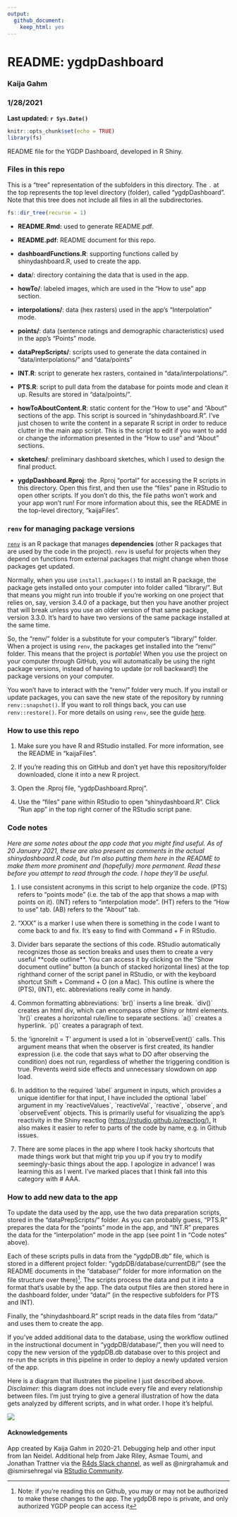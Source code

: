 ```yaml
---
output: 
  github_document: 
    keep_html: yes
---
```


# README: ygdpDashboard

### Kaija Gahm

### 1/28/2021

**Last updated: `r Sys.Date()`**

```r
knitr::opts_chunk$set(echo = TRUE)
library(fs)
```

README file for the YGDP Dashboard, developed in R Shiny.

### Files in this repo

This is a "tree" representation of the subfolders in this directory. The `.` at the top represents the top level directory (folder), called "ygdpDashboard". Note that this tree does not include all files in all the subdirectories.

```r
fs::dir_tree(recurse = 1)
```

-   **README.Rmd:** used to generate README.pdf.

-   **README.pdf**: README document for this repo.

-   **dashboardFunctions.R**: supporting functions called by shinydashboard.R, used to create the app.

-   **data**/: directory containing the data that is used in the app.

-   **howTo/**: labeled images, which are used in the "How to use" app section.

-   **interpolations/**: data (hex rasters) used in the app's "Interpolation" mode.

-   **points/**: data (sentence ratings and demographic characteristics) used in the app's "Points" mode.

-   **dataPrepScripts/**: scripts used to generate the data contained in "data/interpolations/" and "data/points"

-   **INT.R**: script to generate hex rasters, contained in "data/interpolations/".

-   **PTS.R**: script to pull data from the database for points mode and clean it up. Results are stored in "data/points/".

-   **howToAboutContent.R**: static content for the "How to use" and "About" sections of the app. This script is sourced in "shinydashboard.R". I've just chosen to write the content in a separate R script in order to reduce clutter in the main app script. This is the script to edit if you want to add or change the information presented in the "How to use" and "About" sections.

-   **sketches/**: preliminary dashboard sketches, which I used to design the final product.

-   **ygdpDashboard.Rproj**: the .Rproj "portal" for accessing the R scripts in this directory. Open this first, and then use the "files" pane in RStudio to open other scripts. If you don't do this, the file paths won't work and your app won't run! For more information about this, see the README in the top-level directory, "kaijaFiles".

### `renv` for managing package versions

[`renv`](https://rstudio.github.io/renv/articles/renv.html) is an R package that manages **dependencies** (other R packages that are used by the code in the project). `renv` is useful for projects when they depend on functions from external packages that might change when those packages get updated.

Normally, when you use `install.packages()` to install an R package, the package gets installed onto your computer into folder called "library/". But that means you might run into trouble if you're working on one project that relies on, say, version 3.4.0 of a package, but then you have another project that will break unless you use an older version of that same package, version 3.3.0. It's hard to have two versions of the same package installed at the same time.

So, the "renv/" folder is a substitute for your computer's "library/" folder. When a project is using `renv`, the packages get installed into the "renv/" folder. This means that the project is *portable*! When you use the project on your computer through GitHub, you will automatically be using the right package versions, instead of having to update (or roll backward!) the package versions on your computer.

You won't have to interact with the "renv/" folder very much. If you install or update packages, you can save the new state of the repository by running `renv::snapshot()`. If you want to roll things back, you can use `renv::restore()`. For more details on using `renv`, see the guide [here](https://rstudio.github.io/renv/articles/renv.html).

### How to use this repo

1.  Make sure you have R and RStudio installed. For more information, see the README in "kaijaFiles".

2.  If you're reading this on GitHub and don't yet have this repository/folder downloaded, clone it into a new R project.

3.  Open the .Rproj file, "ygdpDashboard.Rproj".

4.  Use the "files" pane within RStudio to open "shinydashboard.R". Click "Run app" in the top right corner of the RStudio script pane.

### Code notes

*Here are some notes about the app code that you might find useful. As of 20 January 2021, these are also present as comments in the actual shinydashboard.R code, but I'm also putting them here in the README to make them more prominent and (hopefully) more permanent. Read these before you attempt to read through the code. I hope they'll be useful.*

1.  I use consistent acronyms in this script to help organize the code. (PTS) refers to "points mode" (i.e. the tab of the app that shows a map with points on it). (INT) refers to "interpolation mode". (HT) refers to the "How to use" tab. (AB) refers to the "About" tab.

2.  "XXX" is a marker I use when there is something in the code I want to come back to and fix. It's easy to find with Command + F in RStudio.

3.  Divider bars separate the sections of this code. RStudio automatically recognizes those as section breaks and uses them to create a very useful \*\*code outline\*\*. You can access it by clicking on the "Show document outline" button (a bunch of stacked horizontal lines) at the top righthand corner of the script panel in RStudio, or with the keyboard shortcut Shift + Command + O (on a Mac). This outline is where the (PTS), (INT), etc. abbreviations really come in handy.

4.  Common formatting abbreviations: \`br()\` inserts a line break. \`div()\` creates an html div, which can encompass other Shiny or html elements. \`hr()\` creates a horizontal rule/line to separate sections. \`a()\` creates a hyperlink. \`p()\` creates a paragraph of text.

5.  the 'ignoreInit = T' argument is used a lot in \`observeEvent()\` calls. This argument means that when the observer is first created, its handler expression (i.e. the code that says what to DO after observing the condition) does not run, regardless of whether the triggering condition is true. Prevents weird side effects and unnecessary slowdown on app load.

6.  In addition to the required \`label\` argument in inputs, which provides a unique identifier for that input, I have included the optional \`label\` argument in my \`reactiveValues\`, \`reactiveVal\`, \`reactive\`, \`observe\`, and \`observeEvent\` objects. This is primarily useful for visualizing the app's reactivity in the Shiny reactlog (<https://rstudio.github.io/reactlog/).> It also makes it easier to refer to parts of the code by name, e.g. in Github issues.

7.  There are some places in the app where I took hacky shortcuts that made things work but that might trip you up if you try to modify seemingly-basic things about the app. I apologize in advance! I was learning this as I went. I've marked places that I think fall into this category with \# AAA.

### How to add new data to the app

To update the data used by the app, use the two data preparation scripts, stored in the "dataPrepScripts/" folder. As you can probably guess, "PTS.R" prepares the data for the "points" mode in the app, and "INT.R" prepares the data for the "interpolation" mode in the app (see point 1 in "Code notes" above).

Each of these scripts pulls in data from the "ygdpDB.db" file, which is stored in a different project folder: "ygdpDB/database/currentDB/" (see the README documents in the "database/" folder for more information on the file structure over there)^[Note: if you're reading this on Github, you may or may not be authorized to make these changes to the app. The ygdpDB repo is private, and only authorized YGDP people can access it]. The scripts process the data and put it into a format that's usable by the app. The data output files are then stored here in the dashboard folder, under "data/" (in the respective subfolders for PTS and INT).

Finally, the "shinydashboard.R" script reads in the data files from "data/" and uses them to create the app.

If you've added additional data to the database, using the workflow outlined in the instructional document in "ygdpDB/database/", then you will need to copy the new version of the ygdpDB.db database over to this project and re-run the scripts in this pipeline in order to deploy a newly updated version of the app.

Here is a diagram that illustrates the pipeline I just described above. *Disclaimer:* this diagram does not include every file and every relationship between files. I'm just trying to give a general illustration of how the data gets analyzed by different scripts, and in what order. I hope it's helpful.

![](dashboardDataPipeline.svg)

#### Acknowledgements

App created by Kaija Gahm in 2020-21. Debugging help and other input from Ian Neidel. Additional help from Jake Riley, Asmae Toumi, and Jonathan Trattner via the [R4ds Slack channel](https://www.rfordatasci.com/), as well as \@nirgrahamuk and \@ismirsehregal via [RStudio Community](https://community.rstudio.com/).
